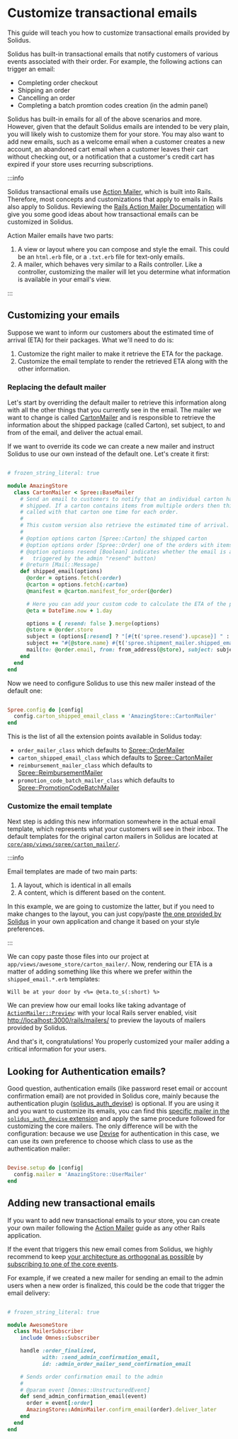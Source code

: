 # Customize transactional emails

This guide will teach you how to customize transactional emails provided by Solidus.

Solidus has built-in transactional emails that notify customers of various events associated with their order.
For example, the following actions can trigger an email:

- Completing order checkout
- Shipping an order
- Cancelling an order
- Completing a batch promtion codes creation (in the admin panel)

Solidus has built-in emails for all of the above scenarios and more. However, given that the default Solidus
emails are intended to be very plain, you will likely wish to customize them for your store.
You may also want to add new emails, such as a welcome email when a customer creates a new account, an
abandoned cart email when a customer leaves their cart without checking out, or a notification that a
customer's credit cart has expired if your store uses recurring subscriptions.

:::info

Solidus transactional emails use [Action Mailer][action-mailer], which is built into Rails. Therefore, most
concepts and customizations that apply to emails in Rails also apply to Solidus. Reviewing
the [Rails Action Mailer Documentation][action-mailer] will give you some good ideas about how transactional
emails can be customized in Solidus.

Action Mailer emails have two parts:

1. A view or layout where you can compose and style the email. This could be an `html.erb` file, or a
   `.txt.erb` file for text-only emails.
2. A mailer, which behaves very similar to a Rails controller. Like a controller, customizing the mailer will
   let you determine what information is available in your email's view.

:::

## Customizing your emails

Suppose we want to inform our customers about the estimated time of arrival (ETA) for their packages.
What we'll need to do is:

1. Customize the right mailer to make it retrieve the ETA for the package.
2. Customize the email template to render the retrieved ETA along with the other information.

### Replacing the default mailer

Let's start by overriding the default mailer to retrieve this information along with all the other
things that you currently see in the email. The mailer we want to change is called
[CartonMailer](https://github.com/solidusio/solidus/blob/master/core/app/mailers/spree/carton_mailer.rb)
and is responsible to retrieve the information about the shipped package (called Carton), set subject,
to and from of the email, and deliver the actual email.

If we want to override its code we can create a new mailer and instruct Solidus to use our own instead
of the default one. Let's create it first:

```ruby title="app/mailers/amazing_store/carton_mailer.rb"

# frozen_string_literal: true

module AmazingStore
  class CartonMailer < Spree::BaseMailer
    # Send an email to customers to notify that an individual carton has been
    # shipped. If a carton contains items from multiple orders then this will be
    # called with that carton one time for each order.
    #
    # This custom version also retrieve the estimated time of arrival.
    #
    # @option options carton [Spree::Carton] the shipped carton
    # @option options order [Spree::Order] one of the orders with items in the carton
    # @option options resend [Boolean] indicates whether the email is a 'resend' (e.g.
    #   triggered by the admin "resend" button)
    # @return [Mail::Message]
    def shipped_email(options)
      @order = options.fetch(:order)
      @carton = options.fetch(:carton)
      @manifest = @carton.manifest_for_order(@order)

      # Here you can add your custom code to calculate the ETA of the package:
      @eta = DateTime.now + 1.day

      options = { resend: false }.merge(options)
      @store = @order.store
      subject = (options[:resend] ? "[#{t('spree.resend').upcase}] " : '')
      subject += "#{@store.name} #{t('spree.shipment_mailer.shipped_email.subject')} ##{@order.number}"
      mail(to: @order.email, from: from_address(@store), subject: subject)
    end
  end
end
```

Now we need to configure Solidus to use this new mailer instead of the default one:

```ruby title="config/initializers/spree.rb"

Spree.config do |config|
  config.carton_shipped_email_class = 'AmazingStore::CartonMailer'
end
```

This is the list of all the extension points available in Solidus today:

- `order_mailer_class` which defaults to [Spree::OrderMailer][OrderMailer]
- `carton_shipped_email_class` which defaults to [Spree::CartonMailer][CartonMailer]
- `reimbursement_mailer_class` which defaults to [Spree::ReimbursementMailer][ReimbursementMailer]
- `promotion_code_batch_mailer_class` which defaults to [Spree::PromotionCodeBatchMailer][PromotionCodeBatchMailer]

[OrderMailer]: https://github.com/solidusio/solidus/tree/master/core/app/mailers/spree/order_mailer.rb
[CartonMailer]: https://github.com/solidusio/solidus/tree/master/core/app/mailers/spree/carton_mailer.rb
[ReimbursementMailer]: https://github.com/solidusio/solidus/tree/master/core/app/mailers/spree/reimbursement_mailer.rb
[PromotionCodeBatchMailer]: https://github.com/solidusio/solidus/tree/master/core/app/mailers/spre/promotion_code_batch_mailer.rb

### Customize the email template

Next step is adding this new information somewhere in the actual email template, which
represents what your customers will see in their inbox. The default templates for the
original carton mailers in Solidus are located at
[`core/app/views/spree/carton_mailer/`](https://github.com/solidusio/solidus/tree/master/core/app/views/spree/carton_mailer).

:::info

Email templates are made of two main parts:

1. A layout, which is identical in all emails
2. A content, which is different based on the content.

In this example, we are going to customize the latter, but if you need to make changes to the
layout, you can just copy/paste
[the one provided by Solidus](https://github.com/solidusio/solidus/blob/master/core/app/views/layouts/spree/base_mailer.html.erb)
in your own application and change it based on your style preferences.

:::

We can copy paste those files into our project at `app/views/awesome_store/carton_mailer/`.
Now, rendering our ETA is a matter of adding something like this where we prefer within the
`shipped_email.*.erb` templates:

```erb
Will be at your door by <%= @eta.to_s(:short) %>
```

We can preview how our email looks like taking advantage of
[`ActionMailer::Preview`](https://guides.rubyonrails.org/action_mailer_basics.html#previewing-emails):
with your local Rails server enabled, visit
[http://localhost:3000/rails/mailers/](http://localhost:3000/rails/mailers/) to preview the layouts of
mailers provided by Solidus.

And that's it, congratulations! You properly customized your mailer adding a critical information for your users.

## Looking for Authentication emails?

Good question, authentication emails (like password reset email or account confirmation email) are not
provided in Solidus core, mainly because the authentication plugin
([solidus_auth_devise](https://github.com/solidusio/solidus_auth_devise)) is optional. If you are
using it and you want to customize its emails, you can find this
[specific mailer in the `solidus_auth_devise` extension](https://github.com/solidusio/solidus_auth_devise/blob/master/app/mailers/spree/user_mailer.rb)
and apply the same procedure followed for customizing the core mailers. The only difference will be with the configuration:
because we use [Devise](https://github.com/heartcombo/devise) for authentication in this case, we can use
its own preference to choose which class to use as the authentication mailer:

```ruby title="config/initializers/devise.rb"

Devise.setup do |config|
  config.mailer = 'AmazingStore::UserMailer'
end
```

## Adding new transactional emails

If you want to add new transactional emails to your store, you can create your own mailer
following the [Action Mailer][action-mailer] guide as any other Rails application.

If the event that triggers this new email comes from Solidus, we highly recommend to keep
[your architecture as orthogonal as possible](https://edgeguides.solidus.io/advanced-solidus/state-machines/#adding-orthogonal-behavior)
by [subscribing to one of the core events](https://edgeguides.solidus.io/customization/subscribing-to-events).

For example, if we created a new mailer for sending an email to the admin users when
a new order is finalized, this could be the code that trigger the email delivery:

```ruby title="app/subscribers/awesome_store/mailer_subscriber.rb"

# frozen_string_literal: true

module AwesomeStore
  class MailerSubscriber
    include Omnes::Subscriber

    handle :order_finalized,
           with: :send_admin_confirmation_email,
           id: :admin_order_mailer_send_confirmation_email

    # Sends order confirmation email to the admin
    #
    # @param event [Omnes::UnstructuredEvent]
    def send_admin_confirmation_email(event)
      order = event[:order]
      AmazingStore::AdminMailer.confirm_email(order).deliver_later
    end
  end
end
```

[action-mailer]: https://guides.rubyonrails.org/action_mailer_basics.html
